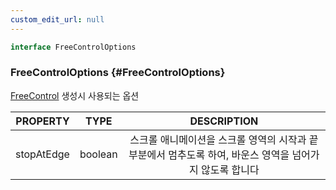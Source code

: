 ```yaml
---
custom_edit_url: null
---
```


```ts
interface FreeControlOptions
```

### FreeControlOptions {#FreeControlOptions}

<div className="bulma-tags">

</div>

[FreeControl](FreeControl) 생성시 사용되는 옵션

|PROPERTY|TYPE|DESCRIPTION|
|:---:|:---:|:---:|
|stopAtEdge|boolean|스크롤 애니메이션을 스크롤 영역의 시작과 끝부분에서 멈추도록 하여, 바운스 영역을 넘어가지 않도록 합니다|

